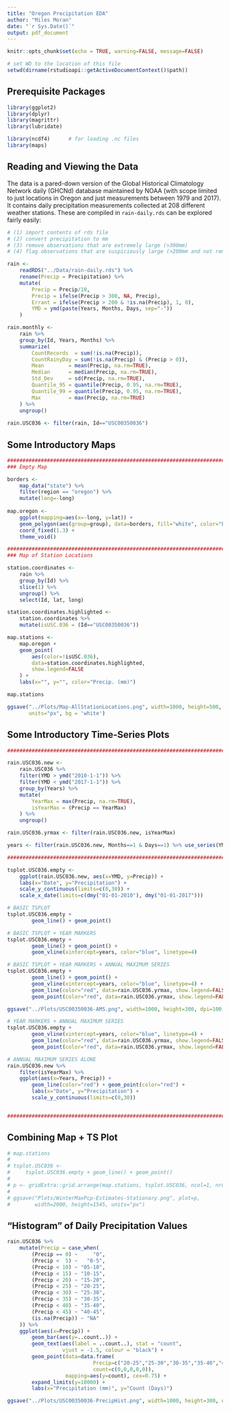 ---
title: "Oregon Precipitation EDA"
author: "Miles Moran"
date: "`r Sys.Date()`"
output: pdf_document
---

```{r setup, include=FALSE}
knitr::opts_chunk$set(echo = TRUE, warning=FALSE, message=FALSE)

# set WD to the location of this file
setwd(dirname(rstudioapi::getActiveDocumentContext()$path))
```

## Prerequisite Packages

```{r}
library(ggplot2)
library(dplyr)
library(magrittr)
library(lubridate)

library(ncdf4)      # for loading .nc files
library(maps)
```


## Reading and Viewing the Data

The data is a pared-down version of the Global Historical Climatology Network daily (GHCNd) database maintained by NOAA (with scope limited to just locations in Oregon and just measurements between 1979 and 2017). It contains daily precipitation measurements collected at 208 different weather stations. These are compiled in `rain-daily.rds` can be explored fairly easily:

```{r}

# (1) import contents of rds file
# (2) convert precipitation to mm
# (3) remove observations that are extremely large (>300mm)
# (4) flag observations that are suspiciously large (>200mm and not removed)

rain <- 
    readRDS("../Data/rain-daily.rds") %>% 
    rename(Precip = Precipitation) %>% 
    mutate(
        Precip = Precip/10,
        Precip = ifelse(Precip > 300, NA, Precip),
        Errant = ifelse(Precip > 200 & !is.na(Precip), 1, 0),
        YMD = ymd(paste(Years, Months, Days, sep="-"))
    ) 

rain.monthly <-
    rain %>% 
    group_by(Id, Years, Months) %>% 
    summarize(
        CountRecords  = sum(!is.na(Precip)),
        CountRainyDay = sum(!is.na(Precip) & (Precip > 0)),
        Mean        = mean(Precip, na.rm=TRUE),
        Median      = median(Precip, na.rm=TRUE),
        Std_Dev     = sd(Precip, na.rm=TRUE),
        Quantile_95 = quantile(Precip, 0.95, na.rm=TRUE),
        Quantile_99 = quantile(Precip, 0.95, na.rm=TRUE),
        Max         = max(Precip, na.rm=TRUE) 
    ) %>% 
    ungroup()
                    
rain.USC036 <- filter(rain, Id=="USC00350036")
```

\newpage

## Some Introductory Maps

```{r}
################################################################################
### Empty Map

borders <- 
    map_data("state") %>% 
    filter(region == "oregon") %>% 
    mutate(long=-long)
    
map.oregon <- 
    ggplot(mapping=aes(x=-long, y=lat)) + 
    geom_polygon(aes(group=group), data=borders, fill="white", color="black") + 
    coord_fixed(1.3) + 
    theme_void()

################################################################################
### Map of Station Locations

station.coordinates <- 
    rain %>% 
    group_by(Id) %>% 
    slice(1) %>% 
    ungroup() %>% 
    select(Id, lat, long) 

station.coordinates.highlighted <-
    station.coordinates %>% 
    mutate(isUSC.036 = (Id=="USC00350036"))

map.stations <- 
    map.oregon + 
    geom_point(
        aes(color=!isUSC.036),
        data=station.coordinates.highlighted,
        show.legend=FALSE
    ) + 
    labs(x="", y="", color="Precip. (mm)")

map.stations

ggsave("../Plots/Map-AllStationLocations.png", width=1000, height=500, dpi=100,
       units="px", bg = 'white')
```

\newpage

## Some Introductory Time-Series Plots

```{r}
################################################################################

rain.USC036.new <-
    rain.USC036 %>% 
    filter(YMD > ymd("2010-1-1")) %>% 
    filter(YMD < ymd("2017-1-1")) %>% 
    group_by(Years) %>% 
    mutate(
        YearMax = max(Precip, na.rm=TRUE),
        isYearMax = (Precip == YearMax)
    ) %>% 
    ungroup()

rain.USC036.yrmax <- filter(rain.USC036.new, isYearMax)

years <- filter(rain.USC036.new, Months==1 & Days==1) %>% use_series(YMD)

################################################################################

tsplot.USC036.empty <- 
    ggplot(rain.USC036.new, aes(x=YMD, y=Precip)) + 
    labs(x="Date", y="Precipitation") + 
    scale_y_continuous(limits=c(0,30)) + 
    scale_x_date(limits=c(dmy("01-01-2010"), dmy("01-01-2017")))

# BASIC TSPLOT
tsplot.USC036.empty + 
        geom_line() + geom_point()

# BASIC TSPLOT + YEAR MARKERS
tsplot.USC036.empty + 
        geom_line() + geom_point() + 
        geom_vline(xintercept=years, color="blue", linetype=4)

# BASIC TSPLOT + YEAR MARKERS + ANNUAL MAXIMUM SERIES
tsplot.USC036.empty + 
        geom_line() + geom_point() + 
        geom_vline(xintercept=years, color="blue", linetype=4) + 
        geom_line(color="red", data=rain.USC036.yrmax, show.legend=FALSE) + 
        geom_point(color="red", data=rain.USC036.yrmax, show.legend=FALSE)

ggsave("../Plots/USC00350036-AMS.png", width=1000, height=300, dpi=100, units="px")

# YEAR MARKERS + ANNUAL MAXIMUM SERIES
tsplot.USC036.empty + 
        geom_vline(xintercept=years, color="blue", linetype=4) + 
        geom_line(color="red", data=rain.USC036.yrmax, show.legend=FALSE) + 
        geom_point(color="red", data=rain.USC036.yrmax, show.legend=FALSE) 

# ANNUAL MAXIMUM SERIES ALONE
rain.USC036.new %>% 
    filter(isYearMax) %>% 
    ggplot(aes(x=Years, Precip)) +
        geom_line(color="red") + geom_point(color="red") + 
        labs(x="Date", y="Precipitation") + 
        scale_y_continuous(limits=c(0,30))


################################################################################
```

\newpage

## Combining Map + TS Plot

```{r}

# map.stations
# 
# tsplot.USC036 <- 
#     tsplot.USC036.empty + geom_line() + geom_point()
# 
# p <- gridExtra::grid.arrange(map.stations, tsplot.USC036, ncol=1, nrow=2)
# 
# ggsave("Plots/WinterMaxPcp-Estimates-Stationary.png", plot=p,
#        width=2000, height=1545, units="px")
```

\newpage

## "Histogram" of Daily Precipitation Values

```{r}

rain.USC036 %>% 
    mutate(Precip = case_when(
        (Precip == 0) ~     "0",
        (Precip <  5) ~   "0-5",
        (Precip < 10) ~ "05-10",
        (Precip < 15) ~ "10-15",
        (Precip < 20) ~ "15-20",
        (Precip < 25) ~ "20-25",
        (Precip < 30) ~ "25-30",
        (Precip < 35) ~ "30-35",
        (Precip < 40) ~ "35-40",
        (Precip < 45) ~ "40-45",
        (is.na(Precip)) ~ "NA"
    )) %>% 
    ggplot(aes(x=Precip)) + 
        geom_bar(aes(y=..count..)) + 
        geom_text(aes(label = ..count..), stat = "count", 
                  vjust = -1.5, colour = "black") + 
        geom_point(data=data.frame(
                            Precip=c("20-25","25-30","30-35","35-40","40-45"), 
                            count=c(0,0,0,0,0)),
                   mapping=aes(y=count), cex=0.75) + 
        expand_limits(y=10000) + 
        labs(x="Precipitation (mm)", y="Count (Days)")

ggsave("../Plots/USC00350036-PrecipHist.png", width=1000, height=300, dpi=100, units="px")

```








